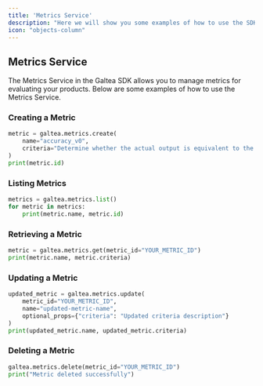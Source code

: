 ```yaml
---
title: 'Metrics Service'
description: "Here we will show you some examples of how to use the SDK in your codebases"
icon: "objects-column"
---
```


## Metrics Service

The Metrics Service in the Galtea SDK allows you to manage metrics for evaluating your products. Below are some examples of how to use the Metrics Service.

### Creating a Metric

```python
metric = galtea.metrics.create(
    name="accuracy_v0",
    criteria="Determine whether the actual output is equivalent to the expected output."
)
print(metric.id)
```

### Listing Metrics

```python
metrics = galtea.metrics.list()
for metric in metrics:
    print(metric.name, metric.id)
```

### Retrieving a Metric

```python
metric = galtea.metrics.get(metric_id="YOUR_METRIC_ID")
print(metric.name, metric.criteria)
```

### Updating a Metric

```python
updated_metric = galtea.metrics.update(
    metric_id="YOUR_METRIC_ID",
    name="updated-metric-name",
    optional_props={"criteria": "Updated criteria description"}
)
print(updated_metric.name, updated_metric.criteria)
```

### Deleting a Metric

```python
galtea.metrics.delete(metric_id="YOUR_METRIC_ID")
print("Metric deleted successfully")
```

